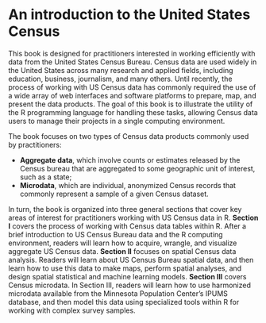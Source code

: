 # An introduction to the United States Census {#intro}

This book is designed for practitioners interested in working efficiently with data from the United States Census Bureau. Census data are used widely in the United States across many research and applied fields, including education, business, journalism, and many others.  Until recently, the process of working with US Census data has commonly required the use of a wide array of web interfaces and software platforms to prepare, map, and present the data products.  The goal of this book is to illustrate the utility of the R programming language for handling these tasks, allowing Census data users to manage their projects in a single computing environment.  

The book focuses on two types of Census data products commonly used by practitioners: 

* __Aggregate data__, which involve counts or estimates released by the Census bureau that are aggregated to some geographic unit of interest, such as a state; 
* __Microdata__, which are individual, anonymized Census records that commonly represent a sample of a given Census dataset.  

In turn, the book is organized into three general sections that cover key areas of interest for practitioners working with US Census data in R.  __Section I__ covers the process of working with Census data tables within R.  After a brief introduction to US Census Bureau data and the R computing environment, readers will learn how to acquire, wrangle, and visualize aggregate US Census data.  __Section II__ focuses on spatial Census data analysis.  Readers will learn about US Census Bureau spatial data, and then learn how to use this data to make maps, perform spatial analyses, and design spatial statistical and machine learning models.  __Section III__ covers Census microdata.  In Section III, readers will learn how to use harmonized microdata available from the Minnesota Population Center's IPUMS database, and then model this data using specialized tools within R for working with complex survey samples.  




